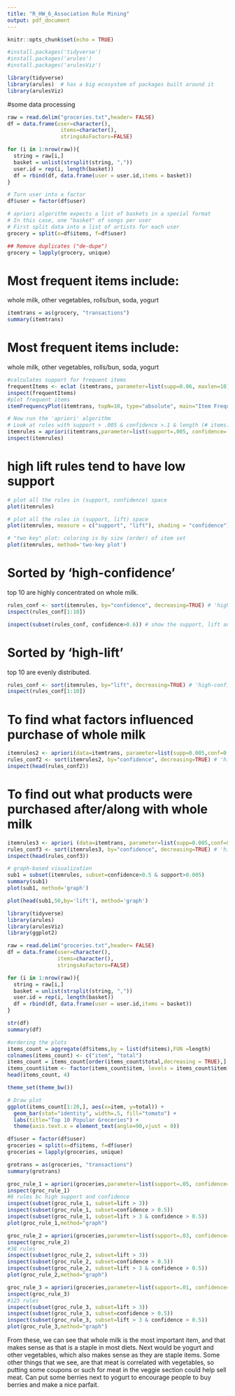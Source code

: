 ```yaml
---
title: "R_HW_6_Association Rule Mining"
output: pdf_document
---
```


```r
knitr::opts_chunk$set(echo = TRUE)

#install.packages('tidyverse')
#install.packages('arules')  
#install.packages('arulesViz')
```

```r
library(tidyverse)
library(arules)  # has a big ecosystem of packages built around it
library(arulesViz)
```

#some data processing
```r
raw = read.delim("groceries.txt",header= FALSE)
df = data.frame(user=character(), 
                 items=character(), 
                 stringsAsFactors=FALSE) 

for (i in 1:nrow(raw)){
  string = raw[i,]
  basket = unlist(strsplit(string, ","))
  user.id = rep(i, length(basket))
  df = rbind(df, data.frame(user = user.id,items = basket))
}

# Turn user into a factor
df$user = factor(df$user)

# apriori algorithm expects a list of baskets in a special format
# In this case, one "basket" of songs per user
# First split data into a list of artists for each user
grocery = split(x=df$items, f=df$user)

## Remove duplicates ("de-dupe")
grocery = lapply(grocery, unique)
```

# Most frequent items include:
whole milk, other vegetables, rolls/bun, soda, yogurt

```r
itemtrans = as(grocery, "transactions")
summary(itemtrans)
```

# Most frequent items include:
whole milk, other vegetables, rolls/bun, soda, yogurt
```r
#calculates support for frequent items
frequentItems <- eclat (itemtrans, parameter=list(supp=0.06, maxlen=10)) 
inspect(frequentItems)
#plot frequent items
itemFrequencyPlot(itemtrans, topN=10, type="absolute", main="Item Frequency") 
```

```r
# Now run the 'apriori' algorithm
# Look at rules with support > .005 & confidence >.1 & length (# items) <= 5
itemrules = apriori(itemtrans,parameter=list(support=.005, confidence=.1, maxlen=5))
inspect(itemrules)
```

# high lift rules tend to have low support

```r
# plot all the rules in (support, confidence) space
plot(itemrules)
```

```r
# plot all the rules in (support, lift) space
plot(itemrules, measure = c("support", "lift"), shading = "confidence")
```

```r
# "two key" plot: coloring is by size (order) of item set
plot(itemrules, method='two-key plot')
```

# Sorted by 'high-confidence'
top 10 are highly concentrated on whole milk.

```r
rules_conf <- sort(itemrules, by="confidence", decreasing=TRUE) # 'high-confidence' rules.
inspect(rules_conf[1:10])
```
```r
inspect(subset(rules_conf, confidence>0.6)) # show the support, lift and confidence for all rules
```
# Sorted by 'high-lift'
top 10 are evenly distributed.

```r
rules_conf <- sort(itemrules, by="lift", decreasing=TRUE) # 'high-confidence' rules.
inspect(rules_conf[1:10])
```

# To find what factors influenced purchase of whole milk

```r
itemrules2 <- apriori(data=itemtrans, parameter=list(supp=0.005,conf=0.1), appearance=list (default="lhs",rhs="whole milk"), control = list (verbose=F)) # get rules that lead to buying 'whole milk'
rules_conf2 <- sort(itemrules2, by="confidence", decreasing=TRUE) # 'high-confidence' rules.
inspect(head(rules_conf2))
```

# To find out what products were purchased after/along with whole milk

```r
itemrules3 <- apriori (data=itemtrans, parameter=list(supp=0.005,conf=0.1,minlen=2), appearance= list(default="rhs",lhs="whole milk"), control = list (verbose=F)) # those who bought 'milk' also bought..
rules_conf3 <- sort(itemrules3, by="confidence", decreasing=TRUE) # 'high-confidence' rules.
inspect(head(rules_conf3))
```

```r
# graph-based visualization
sub1 = subset(itemrules, subset=confidence>0.5 & support>0.005)
summary(sub1)
plot(sub1, method='graph')

plot(head(sub1,50,by='lift'), method='graph')
```

```r
library(tidyverse)
library(arules)
library(arulesViz)
library(ggplot2)

raw = read.delim("groceries.txt",header= FALSE)
df = data.frame(user=character(), 
                items=character(), 
                stringsAsFactors=FALSE) 

for (i in 1:nrow(raw)){
  string = raw[i,]
  basket = unlist(strsplit(string, ","))
  user.id = rep(i, length(basket))
  df = rbind(df, data.frame(user = user.id,items = basket))
}

str(df)
summary(df)

#ordering the plots
items_count = aggregate(df$items,by = list(df$items),FUN =length)
colnames(items_count) <- c("item", "total") 
items_count = items_count[order(items_count$total,decreasing = TRUE),]  #sort
items_count$item <- factor(items_count$item, levels = items_count$item)  # to retain the order in plot.
head(items_count, 4)

theme_set(theme_bw())
```

```r
# Draw plot
ggplot(items_count[1:20,], aes(x=item, y=total)) + 
  geom_bar(stat="identity", width=.5, fill="tomato") + 
  labs(title="Top 10 Popular Groceries") + 
  theme(axis.text.x = element_text(angle=90,vjust = 0))
```

```r
df$user = factor(df$user)
groceries = split(x=df$items, f=df$user)
groceries = lapply(groceries, unique)

grotrans = as(groceries, "transactions")
summary(grotrans)
```

```r
groc_rule_1 = apriori(groceries,parameter=list(support=.05, confidence=.1, minlen=2))
inspect(groc_rule_1)
#6 rules bc high support and confidence
inspect(subset(groc_rule_1, subset=lift > 3))
inspect(subset(groc_rule_1, subset=confidence > 0.5))
inspect(subset(groc_rule_1, subset=lift > 3 & confidence > 0.5))
plot(groc_rule_1,method="graph")
```

```r
groc_rule_2 = apriori(groceries,parameter=list(support=.03, confidence=.05, minlen=2))
inspect(groc_rule_2)
#38 rules
inspect(subset(groc_rule_2, subset=lift > 3))
inspect(subset(groc_rule_2, subset=confidence > 0.5))
inspect(subset(groc_rule_2, subset=lift > 3 & confidence > 0.5))
plot(groc_rule_2,method="graph")
```

```r
groc_rule_3 = apriori(groceries,parameter=list(support=.01, confidence=.01, minlen=2))
inspect(groc_rule_3)
#125 rules
inspect(subset(groc_rule_3, subset=lift > 3))
inspect(subset(groc_rule_3, subset=confidence > 0.5))
inspect(subset(groc_rule_3, subset=lift > 3 & confidence > 0.5))
plot(groc_rule_3,method="graph")
```

From these, we can see that whole milk is the most important item, and that makes sense as that is a staple in most diets. Next would be yogurt and other vegetables, which also makes sense as they are staple items. Some other things that we see, are that meat is correlated with vegetables, so putting some coupons or such for meat in the veggie section could help sell meat. Can put some berries next to yogurt to encourage people to buy berries and make a nice parfait.

